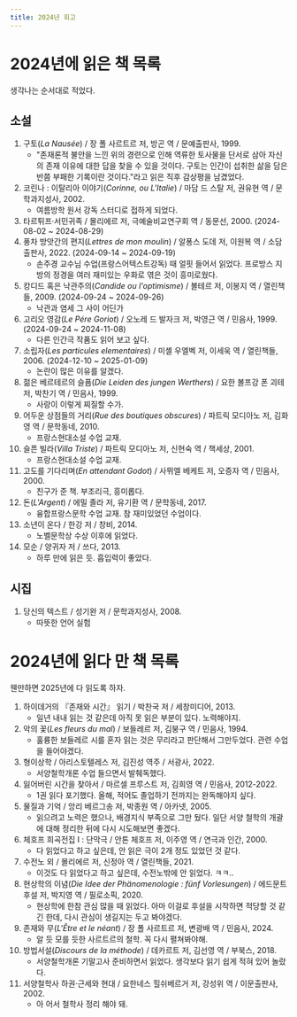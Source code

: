 ```yaml
---
title: 2024년 회고
---
```


# 2024년에 읽은 책 목록

생각나는 순서대로 적었다.

## 소설

1. 구토(_La Nausée_) / 장 폴 사르트르 저, 방곤 역 / 문예출판사, 1999.
    - "존재론적 불안을 느낀 위의 경련으로 인해 역류한 토사물을 단서로 삼아 자신의 존재 이유에 대한 답을 찾을 수 있을 것이다. 구토는 인간이 섭취한 삶을 담은 반쯤 부패한 기록이란 것이다."라고 읽은 직후 감상평을 남겼었다.
1. 코린나 : 이탈리아 이야기(_Corinne, ou L'Italie_) / 마담 드 스탈 저, 권유현 역 / 문학과지성사, 2002.
    - 여름방학 원서 강독 스터디로 접하게 되었다.
1. 타르튀프·서민귀족 / 몰리에르 저, 극예술비교연구회 역 / 동문선, 2000. (2024-08-02 ~ 2024-08-29)
1. 풍차 방앗간의 편지(_Lettres de mon moulin_) / 알퐁스 도데 저, 이원복 역 / 소담출판사, 2022. (2024-09-14 ~ 2024-09-19)
    - 손주경 교수님 수업(프랑스어텍스트강독) 때 얼핏 들어서 읽었다. 프로방스 지방의 정경을 여러 재미있는 우화로 엮은 것이 흥미로웠다.
1. 캉디드 혹은 낙관주의(_Candide ou l'optimisme_) / 볼테르 저, 이봉지 역 / 열린책들, 2009. (2024-09-24 ~ 2024-09-26)
    - 낙관과 염세 그 사이 어딘가
1. 고리오 영감(_Le Pére Goriot_) / 오노레 드 발자크 저, 박영근 역 / 민음사, 1999. (2024-09-24	~ 2024-11-08)
    - 다른 인간극 작품도 읽어 보고 싶다.
1. 소립자(_Les particules elementaires_) / 미셸 우엘벡 저, 이세욱 역 / 열린책들, 2006. (2024-12-10 ~ 2025-01-09)
    - 논란이 많은 이유를 알겠다.
1. 젊은 베르테르의 슬픔(_Die Leiden des jungen Werthers_) / 요한 볼프강 폰 괴테 저, 박찬기 역 / 민음사, 1999.
    - 사랑이 이렇게 찌질할 수가.
1. 어두운 상점들의 거리(_Rue des boutiques obscures_) / 파트릭 모디아노 저, 김화영 역 / 문학동네, 2010.
    - 프랑스현대소설 수업 교재.
1. 슬픈 빌라(_Villa Triste_) / 파트릭 모디아노 저, 신현숙 역 / 책세상, 2001.
    - 프랑스현대소설 수업 교재.
1. 고도를 기다리며(_En attendant Godot_) / 사뮈엘 베케트 저, 오증자 역 / 민음사, 2000.
    - 친구가 준 책. 부조리극, 흥미롭다.
1. 돈(_L'Argent_) / 에밀 졸라 저, 유기환 역 / 문학동네, 2017.
    - 융합프랑스문학 수업 교재. 참 재미있었던 수업이다.
1. 소년이 온다 / 한강 저 / 창비, 2014.
    - 노벨문학상 수상 이후에 읽었다.
1. 모순 / 양귀자 저 / 쓰다, 2013.
    - 하루 만에 읽은 듯. 흡입력이 좋았다.

## 시집

1. 당신의 텍스트 / 성기완 저 / 문학과지성사, 2008.
    - 따뜻한 언어 실험

# 2024년에 읽다 만 책 목록

웬만하면 2025년에 다 읽도록 하자.

1. 하이데거의 『존재와 시간』 읽기 / 박찬국 저 / 세창미디어, 2013.
    - 일년 내내 읽는 것 같은데 아직 못 읽은 부분이 있다. 노력해야지.
1. 악의 꽃(_Les fleurs du mal_) / 보들레르 저, 김붕구 역 / 민음사, 1994.
    - 훌륭한 보들레르 시를 혼자 읽는 것은 무리라고 판단해서 그만두었다. 관련 수업을 들어야겠다.
1. 형이상학 / 아리스토텔레스 저, 김진성 역주 / 서광사, 2022.
    - 서양철학개론 수업 들으면서 발췌독했다.
1. 잃어버린 시간을 찾아서 / 마르셀 프루스트 저, 김희영 역 / 민음사, 2012-2022.
    - 1권 읽다 포기했다. 올해, 적어도 졸업하기 전까지는 완독해야지 싶다.
1. 물질과 기억 / 앙리 베르그송 저, 박종원 역 / 아카넷, 2005.
    - 읽으려고 노력은 했으나, 배경지식 부족으로 그만 뒀다. 일단 서양 철학의 개괄에 대해 정리한 뒤에 다시 시도해보면 좋겠다.
1. 체호프 희곡전집 Ⅰ : 단막극 / 안톤 체호프 저, 이주영 역 / 연극과 인간, 2000.
    - 다 읽었다고 하고 싶은데, 안 읽은 극이 2개 정도 있었던 것 같다.
1. 수전노 외 / 몰리에르 저, 신정아 역 / 열린책들, 2021.
    - 이것도 다 읽었다고 하고 싶은데, 수전노밖에 안 읽었다. ㅋㅋ..
1. 현상학의 이념(_Die Idee der Phänomenologie : fünf Vorlesungen_) / 에드문트 후설 저, 박지영 역 / 필로소픽, 2020.
    - 현상학에 한참 관심 많을 때 읽었다. 아마 이걸로 후설을 시작하면 적당할 것 같긴 한데, 다시 관심이 생길지는 두고 봐야겠다.
1. 존재와 무(_L'Être et le néant_) / 장 폴 사르트르 저, 변광배 역 / 민음사, 2024.
    - 알 듯 모를 듯한 사르트르의 철학. 꼭 다시 펼쳐봐야해.
1. 방법서설(_Discours de la méthode_) / 데카르트 저, 김선영 역 / 부북스, 2018.
    - 서양철학개론 기말고사 준비하면서 읽었다. 생각보다 읽기 쉽게 적혀 있어 놀랐다.
1. 서양철학사 하권·근세와 현대 / 요한네스 힐쉬베르거 저, 강성위 역 / 이문출판사, 2002.
    - 아 어서 철학사 정리 해야 돼.